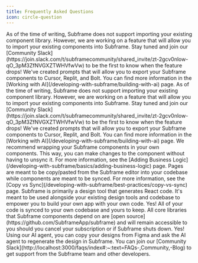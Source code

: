 ```yaml
---
title: Frequently Asked Questions
icon: circle-question
---
```


<AccordionGroup>
  <Accordion title="Can I import my existing component library?">
    As of the time of writing, Subframe does not support importing your existing component library.
    However, we are working on a feature that will allow you to import your existing components into Subframe. Stay tuned and join our [Community Slack](https://join.slack.com/t/subframecommunity/shared_invite/zt-2gcv0nlow-qO_3pM3ZfNVGXZTWHVfwVw) to be the first to know when the feature drops!
  </Accordion>
  <Accordion title="How does this integrate with Cursor/Replit/Bolt?">
    We've created prompts that will allow you to export your Subframe components to Cursor, Replit, and Bolt.
    You can find more information in the [Working with AI](/developing-with-subframe/building-with-ai) page.  
  </Accordion>
  <Accordion title="Can I import my existing component library?">
    As of the time of writing, Subframe does not support importing your existing component library.
    However, we are working on a feature that will allow you to import your existing components into Subframe. Stay tuned and join our [Community Slack](https://join.slack.com/t/subframecommunity/shared_invite/zt-2gcv0nlow-qO_3pM3ZfNVGXZTWHVfwVw) to be the first to know when the feature drops!
  </Accordion>
  <Accordion title="How does this integrate with Cursor/Replit/Bolt?">
    We've created prompts that will allow you to export your Subframe components to Cursor, Replit, and Bolt.
    You can find more information in the [Working with AI](/developing-with-subframe/building-with-ai) page.  
  </Accordion>
  <Accordion title="What are best practices for adding custom logic to my components?">
    We recommend wrapping your Subframe components in your own components. This way, you can make changes to the component without having to unsync it. For more information, see the [Adding Business Logic](/developing-with-subframe/basics/adding-business-logic) page.
  </Accordion>
  <Accordion title="Why do I not see my pages in my codebase after I sync?">
    Pages are meant to be copy/pasted from the Subframe editor into your codebase while components are meant to be synced. For more information, see the [Copy vs Sync](/developing-with-subframe/best-practices/copy-vs-sync) page.
  </Accordion>
  <Accordion title="How does Subframe compare to Webflow/Framer/Figma?">
    Subframe is primarily a design tool that generates React code. It's meant to be used alongside your existing design tools and codebase to empower you to build your own app with your own code.     
  </Accordion>
  <Accordion title="Will my code keep working if I cancel my subscription?">
    Yes! All of your code is synced to your own codebase and yours to keep. All core libraries that Subframe components depend on are [open source](https://github.com/SubframeApp/subframe) and will remain accessible to you should you cancel your subscription or if Subframe shuts down.
  </Accordion>
  <Accordion title="Can I import my designs from Figma?">
    Yes! Using our AI agent, you can copy your designs from Figma and ask the AI agent to regenerate the design in Subframe.
  </Accordion>
  <Accordion title="How do I get support?">
    You can join our [Community Slack](http://localhost:3000/faqs/index#:~:text=FAQs-,Community,-Blog) to get support from the Subframe team and other developers.   
  </Accordion>
</AccordionGroup>
